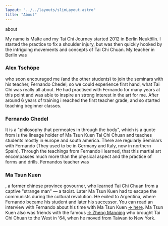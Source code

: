 ```yaml
---
layout: "../../layouts/slimLayout.astro"
title: "About"
---
```


<CurvedHeadline tag="h1" type="slope" direction="R2L" offset="10" class="top-[30px] sm:top-[100px]  fill-terracotta">about</CurvedHeadline>

My name is Malte and my Tai Chi Journey started 2012 in Berlin Neukölln. I started the practice to fix a shoulder injury, but was then quickly hooked by the intriguing movements and concepts of Tai Chi Chuan.
My teacher in Berlin was

### Alex Tschöpe

who soon encouraged me (and the other students) to join the seminars with his teacher, Fernando Chedel, so we could experience first hand, what Tai Chi was really all about. He had practised with Fernando for many years at this point and was able to inspire an strong interest in the art for me. After around 6 years of training i reached the first teacher grade, and so started teaching beginner classes.

### Fernando Chedel

It is a "philosophy that permeates in through the body", which is a quote from
is the lineage holder of Ma Tsun Kuen Tai Chi Chuan and teaches students mostly in europe and south america. There are regularly Seminars with Fernando (They used to be in Germany and Italy, now in northern Spain). Through the teachings from Fernando i learned, that this martial art encompasses much more than the physical aspect and the practice of forms and drills. Fernandos teacher was

### Ma Tsun Kuen

, a former chinese province govourner, who learned Tai Chi Chuan from a captive "strange man" — a taoist. Later Ma Tsun Kuen had to escape the communists during the cultural revolution. He exiled to Argentina, where Fernando became his student and later his successor.
You can read an interview with Fernando about his time with Ma Tsun Kuen 
<a href="http://matsunkuen.com/interview-with-ronnie-robbinson/" target="_blank">-> here</a>.
Ma Tsun Kuen also was friends with the famous <a href="https://en.wikipedia.org/wiki/Cheng_Man-ch%27ing" target="_blank">-> Zheng Manqing</a> who brought Tai Chi Chuan to the West in '64, when he moved from Taiwan to New York.
